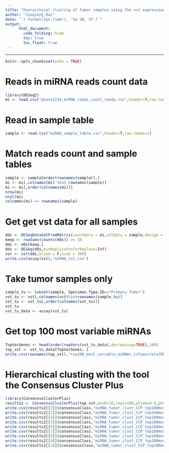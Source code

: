 ```yaml
---
title: "Hierarchical clusting of tumor samples using the vst expression data of top 100 most variable microRNAs with the tool the Consensus Cluster Plus"
author: "Jieqiong Dai"
date: "`r format(Sys.time(), '%d %B, %Y')`"
output: 
      html_document:
        code_folding: hide
        toc: true
        toc_float: true
---
```

---

```r
knitr::opts_chunk$set(echo = TRUE)
```
# Reads in miRNA reads count data
```r
library(DESeq2)
mi <- read.csv("phase1234_miRNA_reads_count_ready.csv",header=T,row.names=1)
```

# Read in sample table
```r
sample <- read.csv("miRNA_sample_table.csv",header=T,row.names=1)
```

# Match reads count and sample tables
```r
sample <- sample[order(rownames(sample)),]
mi <- mi[,colnames(mi) %in% rownames(sample)]
mi <- mi[,order(colnames(mi))]
nrow(mi)
ncol(mi)
colnames(mi) == rownames(sample)
```

# Get get vst data for all samples
```r
dds <- DESeqDataSetFromMatrix(countData = mi,colData = sample,design = ~ Phase + Sex + probality + FinalDriverPathway.10Jan2020)
keep <- rowSums(counts(dds)) >= 10
dds <- dds[keep,]
dds <- DESeq(dds,minReplicatesForReplace=Inf)
vst <- vst(dds,blind = F,nsub = 300)
write.csv(assay(vst),"miRNA_vst.csv")
```

# Take tumor samples only
```r
sample_tu <- subset(sample, Specimen.Type.ID=="Primary Tumor")
vst_tu <- vst[,colnames(vst)%in%rownames(sample_tu)]
vst_tu <- vst_tu[,order(colnames(vst_tu))]
vst_tu
vst_tu_data <- assay(vst_tu)
```

# Get top 100 most variable miRNAs
```r
TopVarGenes <- head(order(rowVars(vst_tu_data),decreasing=TRUE),100)
top_vst <- vst_tu_data[TopVarGenes, ]
write.csv(rownames(top_vst),"top100_most_variable_miRNAs_inTumortotalRNA.csv")
```

# Hierarchical clusting with the tool the Consensus Cluster Plus
```r
library(ConsensusClusterPlus)
results2 <- ConsensusClusterPlus(top_vst,maxK=10,reps=100,pItem=0.9,pFeature=1,clusterAlg="hc",distance="pearson",plot="png",title="top100_most_variable_miRNAs_tumor_sample_clustering_CCP")
write.csv(results2[[2]]$consensusClass,"miRNA_tumor_clust_CCP_top100mostvariable_k2.csv")
write.csv(results2[[3]]$consensusClass,"miRNA_tumor_clust_CCP_top100mostvariable_k3.csv")
write.csv(results2[[4]]$consensusClass,"miRNA_tumor_clust_CCP_top100mostvariable_k4.csv")
write.csv(results2[[5]]$consensusClass,"miRNA_tumor_clust_CCP_top100mostvariable_k5.csv")
write.csv(results2[[6]]$consensusClass,"miRNA_tumor_clust_CCP_top100mostvariable_k6.csv")
write.csv(results2[[7]]$consensusClass,"miRNA_tumor_clust_CCP_top100mostvariable_k7.csv")
write.csv(results2[[8]]$consensusClass,"miRNA_tumor_clust_CCP_top100mostvariable_k8.csv")
write.csv(results2[[9]]$consensusClass,"miRNA_tumor_clust_CCP_top100mostvariable_k9.csv")
write.csv(results2[[10]]$consensusClass,"miRNA_tumor_clust_CCP_top100mostvariable_k10.csv")
```
